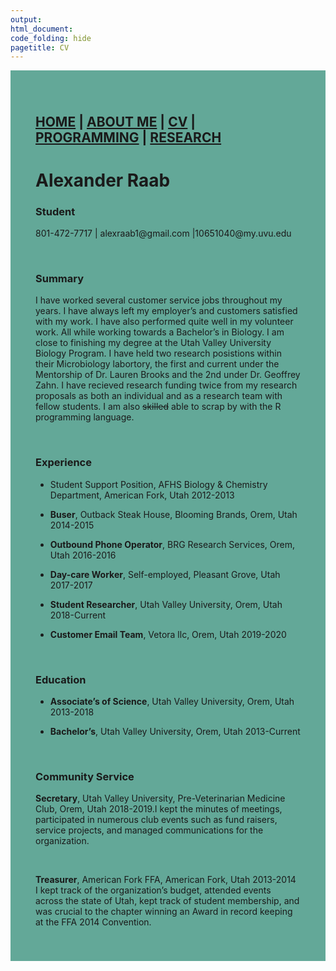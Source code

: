 ```yaml
---
output: 
html_document:
code_folding: hide
pagetitle: CV
---
```

<style type="text/css">
.main-container {
  max-width: 1800px;
  margin-left: auto;
  margin-right: auto;
}
</style>

<style>
div.blue { background-color:#63a898; border-radius: 5px; padding: 20px;}
</style>
<div class = "blue">



<style>
div.blue { background-color:#63a898; border-radius: 0px; padding: 20px;}
</style>
<div class = "blue">


## [HOME](http://MurderousPolyhedron.github.io/) | [ABOUT ME](http://MurderousPolyhedron.github.io/About_Me/) | [CV](http://MurderousPolyhedron.github.io/CV/) | [PROGRAMMING](http://MurderousPolyhedron.github.io/Programming/) | [RESEARCH](http://MurderousPolyhedron.github.io/Research/) 

# Alexander Raab

### **Student**

801-472-7717 | alexraab1@gmail.com |10651040@my.uvu.edu

<br>

### **Summary**
I have worked several customer service jobs throughout my years. I have always left my employer's and customers satisfied with my work. I have also performed quite well in my volunteer work. All while working towards a Bachelor's in Biology. I am close to finishing my degree at the Utah Valley University Biology Program. I have held two research posistions within their Microbiology labortory, the first and current under the Mentorship of Dr. Lauren Brooks and the 2nd under Dr. Geoffrey Zahn. I have recieved research funding twice from my research proposals as both an individual and as a research team with fellow students. I am also ~~skilled~~ able to scrap by with the R programming language.

<br>

### **Experience**
* Student Support Position, AFHS Biology & Chemistry Department, American Fork, Utah 2012-2013

* **Buser**, Outback Steak House, Blooming Brands, Orem, Utah 2014-2015

* **Outbound Phone Operator**, BRG Research Services, Orem, Utah 2016-2016

* **Day-care Worker**, Self-employed, Pleasant Grove, Utah 2017-2017

* **Student Researcher**, Utah Valley University, Orem, Utah 2018-Current

* **Customer Email Team**, Vetora llc, Orem, Utah 2019-2020

<br>

### **Education**
* **Associate's of Science**, Utah Valley University, Orem, Utah 2013-2018

* **Bachelor’s**, Utah Valley University, Orem, Utah 2013-Current

<br>

### **Community Service**

**Secretary**, Utah Valley University, Pre-Veterinarian Medicine Club, Orem, Utah 2018-2019.I kept the minutes of meetings, participated in numerous club events such as fund raisers, service projects, and managed communications for the organization.

<br>

**Treasurer**, American Fork FFA, American Fork, Utah 2013-2014
I kept track of the organization’s budget, attended events across the state of Utah, kept track of student membership, and was crucial to the chapter winning an Award in record keeping at the FFA 2014 Convention.
<br>

</div>



